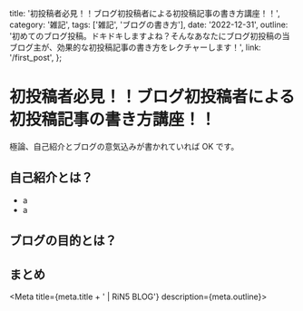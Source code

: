 
  title: '初投稿者必見！！ブログ初投稿者による初投稿記事の書き方講座！！',
  category: '雑記',
  tags: ['雑記', 'ブログの書き方'],
  date: '2022-12-31',
  outline:
    '初めてのブログ投稿。ドキドキしますよね？そんなあなたにブログ初投稿の当ブログ主が、効果的な初投稿記事の書き方をレクチャーします！',
  link: '/first_post',
};

# 初投稿者必見！！ブログ初投稿者による初投稿記事の書き方講座！！

極論、自己紹介とブログの意気込みが書かれていれば OK です。

## 自己紹介とは？

- a
- a

## ブログの目的とは？

## まとめ

<Meta title={meta.title + ' | RiN5 BLOG'} description={meta.outline}></Meta>
